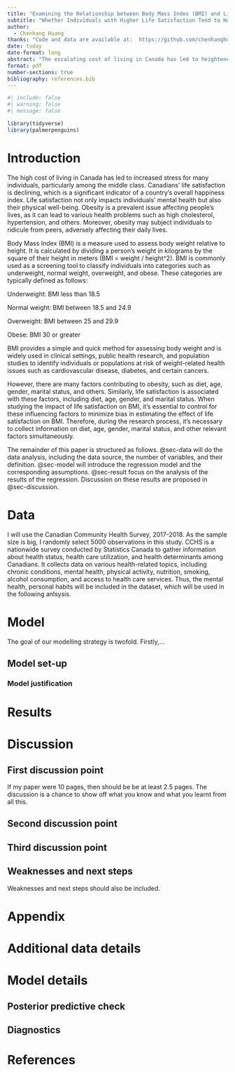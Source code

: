 ```yaml
---
title: "Examining the Relationship between Body Mass Index (BMI) and Life Satisfaction"
subtitle: "Whether Individuals with Higher Life Satisfaction Tend to Have Higher BMI"
author: 
  - Chenhang Huang
thanks: "Code and data are available at:  https://github.com/chenhanghuang001/BMI.git"
date: today
date-format: long
abstract: "The escalating cost of living in Canada has led to heightened stress levels among the middle class, resulting in a decline in overall life satisfaction. This downward trend in life satisfaction is concerning, as it not only impacts individuals' mental and physical well-being but also contributes to the prevalence of obesity, a significant health issue with various associated risks. This study utilizes data from the Canadian Community Health Survey, 2017-2018. This study will explore the interplay between life satisfaction, BMI, and other relevant factors, shedding light on potential avenues for addressing the pressing issue of obesity and its associated health consequences in Canada."
format: pdf
number-sections: true
bibliography: references.bib
---
```


```r
#| include: false
#| warning: false
#| message: false

library(tidyverse)
library(palmerpenguins)
```


# Introduction
The high cost of living in Canada has led to increased stress for many individuals, particularly among the middle class. Canadians' life satisfaction is declining, which is a significant indicator of a country's overall happiness index. Life satisfaction not only impacts individuals' mental health but also their physical well-being. Obesity is a prevalent issue affecting people's lives, as it can lead to various health problems such as high cholesterol, hypertension, and others. Moreover, obesity may subject individuals to ridicule from peers, adversely affecting their daily lives.

Body Mass Index (BMI) is a measure used to assess body weight relative to height. It is calculated by dividing a person's weight in kilograms by the square of their height in meters (BMI = weight / height^2). BMI is commonly used as a screening tool to classify individuals into categories such as underweight, normal weight, overweight, and obese. These categories are typically defined as follows:

Underweight: BMI less than 18.5

Normal weight: BMI between 18.5 and 24.9

Overweight: BMI between 25 and 29.9

Obese: BMI 30 or greater

BMI provides a simple and quick method for assessing body weight and is widely used in clinical settings, public health research, and population studies to identify individuals or populations at risk of weight-related health issues such as cardiovascular disease, diabetes, and certain cancers.


However, there are many factors contributing to obesity, such as diet, age, gender, marital status, and others. Similarly, life satisfaction is associated with these factors, including diet, age, gender, and marital status. When studying the impact of life satisfaction on BMI, it's essential to control for these influencing factors to minimize bias in estimating the effect of life satisfaction on BMI. Therefore, during the research process, it's necessary to collect information on diet, age, gender, marital status, and other relevant factors simultaneously.


The remainder of this paper is structured as follows. @sec-data will do the data analysis, including the data source, the number of variables, and their definition. @sec-model will introduce the regression model and the corresponding assumptions. @sec-result focus on the analysis of the results of the regression. Discussion on these results are proposed in @sec-discussion. 



# Data {#sec-data}

I will use the Canadian Community Health Survey, 2017-2018. As the sample size is big, I randomly select 5000 observations in this study. CCHS is a nationwide survey conducted by Statistics Canada to gather information about health status, health care utilization, and health determinants among Canadians. It collects data on various health-related topics, including chronic conditions, mental health, physical activity, nutrition, smoking, alcohol consumption, and access to health care services. Thus, the mental health, personal habits will be included in the dataset, which will be used in the following anlsysis. 




# Model

The goal of our modelling strategy is twofold. Firstly,...

## Model set-up



### Model justification

# Results


# Discussion

## First discussion point {#sec-first-point}

If my paper were 10 pages, then should be be at least 2.5 pages. The discussion is a chance to show off what you know and what you learnt from all this. 

## Second discussion point

## Third discussion point

## Weaknesses and next steps

Weaknesses and next steps should also be included.

\newpage

\appendix

# Appendix {-}


# Additional data details

# Model details {#sec-model-details}

## Posterior predictive check


## Diagnostics


\newpage


# References


